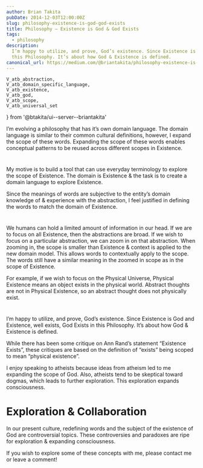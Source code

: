 ```yaml
---
author: Brian Takita
pubDate: 2014-12-03T12:00:00Z
slug: philosophy-existence-is-god-god-exists
title: Philosophy — Existence is God & God Exists
tags:
  - philosophy
description:
  I’m happy to utilize, and prove, God’s existence. Since Existence is God and Existence, well exists, God Exists in
  this Philosophy. It’s about how God & Existence is defined.
canonical_url: https://medium.com/@briantakita/philosophy-existence-is-god-god-exists-b2ec35ea39d2
---
```

	V_atb_abstraction,
	V_atb_domain_specific_language,
	V_atb_existence,
	V_atb_god,
	V_atb_scope,
	V_atb_universal_set
} from '@btakita/ui--server--briantakita'

<p>
	<Rel dom={
		fragment_(
			`Philosophies are conceptual models. Conceptual models have a `,
			V_atb_domain_specific_language(),
			`. If we expand the scope of certain definitions, we have the ability to expand consciousness. If we are able to
			make more associations between concepts, consciousness expands.`
		)
	}/>
</p>

I’m evolving a philosophy that has it’s own domain language. The domain language is similar to their common cultural
definitions, however, I expand the scope of these words. Expanding the scope of these words enables conceptual
patterns to be reused across different scopes in Existence.

<h1>
	<Rel dom={
		fragment_(
			`A tool to explore `,
			V_atb_existence())
	}/>
</h1>

My motive is to build a tool that can use everyday terminology to explore the scope of Existence. The domain is
Existence & the task is to create a domain language to explore Existence.

Since the meanings of words are subjective to the entity’s domain knowledge of & experience with the abstraction, I
feel justified in defining the words to match the domain of Existence.

<h1>
	<Rel dom={
		fragment_(
			V_atb_abstraction(),
			`, `,
			V_atb_scope(),
			`, Zooming In/Out`)
	}/>
</h1>

We humans can hold a limited amount of information in our head. If we are to focus on all Existence, then the
abstractions are broad. If we wish to focus on a particular abstraction, we can zoom in on that abstraction. When
zooming in, the scope is smaller than Existence & context is applied to the new domain model. This allows words to contextually apply to the scope. The words still have a similar meaning in the zoomed in scope as in the scope of Existence.

For example, if we wish to focus on the Physical Universe, Physical Existence means an object exists in the physical
world. Abstract thoughts are not in Physical Existence, so an abstract thought does not physically exist.

<h1>
	<Rel dom={
		fragment_(
			V_atb_god(),
			` Exists`)
	}/>
</h1>

I’m happy to utilize, and prove, God’s existence. Since Existence is God and Existence, well exists, God Exists in
this Philosophy. It’s about how God & Existence is defined.

While there has been some critique on Ann Rand’s statement “Existence Exists”, these critiques are based on the
definition of “exists” being scoped to mean “physical existence”.
<p>
	<Rel dom={
		fragment_(
			`The “Existence is God” Philosophy defines existence as “Everything that ‘is’, or more simply, everything" or
				the `,
			V_atb_universal_set(),
			` of everything. That includes all thoughts ever thought, all possible concepts, including the notion of
				Existence being everything. Thus Existence Exists. Everything (even fiction) exists. Thus God Exists.`)
	}/>
</p>

I enjoy speaking to atheists because ideas from atheism led to me expanding the scope of God. Also, atheists tend to
be skeptical toward dogmas, which leads to further exploration. This exploration expands consciousness.

# Exploration & Collaboration

In our present culture, redefining words and the subject of the existence of God are controversial topics. These
controversies and paradoxes are ripe for exploration & expanding consciousness.

If you wish to explore some of these concepts with me, please contact me or leave a comment!
